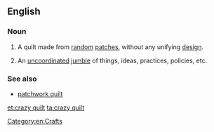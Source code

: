 ==English==

===Noun===
{{en-noun|head=[[crazy]] [[quilt]]}}

# A quilt made from [[random]] [[patch]]es, without any unifying [[design]].
# {{context|figuratively|by extension}} An [[uncoordinated]] [[jumble]] of things, ideas, practices, policies, etc.

===See also===
* [[patchwork quilt]]


[[Category:en:Crafts]]

[[et:crazy quilt]]
[[ta:crazy quilt]]
